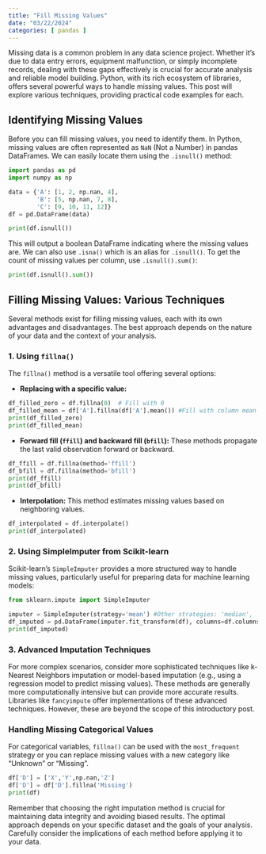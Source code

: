 ```yaml
---
title: "Fill Missing Values"
date: "03/22/2024"
categories: [ pandas ]
---
```



Missing data is a common problem in any data science project.  Whether it's due to data entry errors, equipment malfunction, or simply incomplete records, dealing with these gaps effectively is crucial for accurate analysis and reliable model building.  Python, with its rich ecosystem of libraries, offers several powerful ways to handle missing values. This post will explore various techniques, providing practical code examples for each.

## Identifying Missing Values

Before you can fill missing values, you need to identify them.  In Python, missing values are often represented as `NaN` (Not a Number) in pandas DataFrames.  We can easily locate them using the `.isnull()` method:

```python
import pandas as pd
import numpy as np

data = {'A': [1, 2, np.nan, 4], 
        'B': [5, np.nan, 7, 8], 
        'C': [9, 10, 11, 12]}
df = pd.DataFrame(data)

print(df.isnull())
```

This will output a boolean DataFrame indicating where the missing values are.  We can also use `.isna()` which is an alias for `.isnull()`.  To get the count of missing values per column, use `.isnull().sum()`:

```python
print(df.isnull().sum())
```

## Filling Missing Values: Various Techniques

Several methods exist for filling missing values, each with its own advantages and disadvantages.  The best approach depends on the nature of your data and the context of your analysis.

### 1. Using `fillna()`

The `fillna()` method is a versatile tool offering several options:

* **Replacing with a specific value:**

```python
df_filled_zero = df.fillna(0)  # Fill with 0
df_filled_mean = df['A'].fillna(df['A'].mean()) #Fill with column mean
print(df_filled_zero)
print(df_filled_mean)
```

* **Forward fill (`ffill`) and backward fill (`bfill`):**  These methods propagate the last valid observation forward or backward.

```python
df_ffill = df.fillna(method='ffill')
df_bfill = df.fillna(method='bfill')
print(df_ffill)
print(df_bfill)
```

* **Interpolation:**  This method estimates missing values based on neighboring values.

```python
df_interpolated = df.interpolate()
print(df_interpolated)

```

### 2. Using SimpleImputer from Scikit-learn

Scikit-learn's `SimpleImputer` provides a more structured way to handle missing values, particularly useful for preparing data for machine learning models:

```python
from sklearn.impute import SimpleImputer

imputer = SimpleImputer(strategy='mean') #Other strategies: 'median', 'most_frequent'
df_imputed = pd.DataFrame(imputer.fit_transform(df), columns=df.columns)
print(df_imputed)
```


### 3. Advanced Imputation Techniques

For more complex scenarios, consider more sophisticated techniques like k-Nearest Neighbors imputation or model-based imputation (e.g., using a regression model to predict missing values).  These methods are generally more computationally intensive but can provide more accurate results.  Libraries like `fancyimpute` offer implementations of these advanced techniques.  However, these are beyond the scope of this introductory post.


### Handling Missing Categorical Values

For categorical variables,  `fillna()` can be used with the `most_frequent` strategy or you can replace missing values with a new category like "Unknown" or "Missing".

```python
df['D'] = ['X','Y',np.nan,'Z']
df['D'] = df['D'].fillna('Missing')
print(df)

```

Remember that choosing the right imputation method is crucial for maintaining data integrity and avoiding biased results. The optimal approach depends on your specific dataset and the goals of your analysis.  Carefully consider the implications of each method before applying it to your data.

